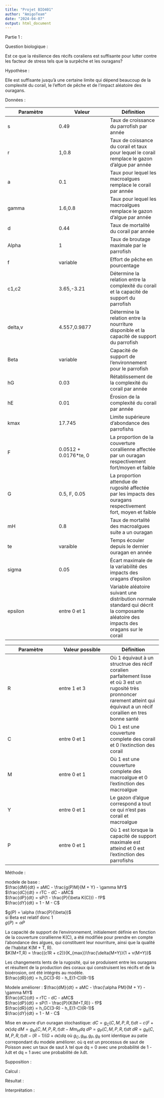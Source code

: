 ```yaml
---
title: "Projet BIO401"
author: "AmigoTeam"
date: "2024-04-07"
output: html_document
---
```


Partie 1 :

Question biologique : 

Est ce que la résilience des récifs coraliens est suffisante pour lutter contre les facteur de stress tels que la surpêche et les ouragans? 

Hypothèse :

Elle est suffisante jusqu'à une certaine limite qui dépend beaucoup de la complexité du corail, le l'effort de pêche et de l'impact aléatoire des ouragans.

Données :  

| Paramètre | Valeur | Définition |
|--|--|--|
| s | 0.49 | Taux de croissance du parrofish par année |
| r | 1,0.8 | Taux de coissance du corail et taux pour lequel le corail remplace le gazon d'algue par année |
| a | 0.1 | Taux pour lequel les macroalgues remplace le corail par année |
| gamma | 1.6,0.8 | Taux pour lequel les macroalgues remplace le gazon d'algue par année |
| d | 0.44 | Taux de mortalité du corail par année |
| Alpha | 1 | Taux de broutage maximale par le parrofish |
| f | variable | Effort de pêche en pourcentage |
| c1,c2 | 3.65,-3.21 | Détermine la relation entre la complexité du corail et la capacité de support du parrofish |
| delta,v | 4.557,0.9877 | Détermine la relation entre la nourriture disponible et la capacité de support du parrofish |
| Beta | variable | Capacité de support de l'environnement pour le parrofish |
| hG | 0.03 | Rétablissement de la complexité du corail par année |
| hE | 0.01 | Érosion de la complexité du corail par année |
| kmax | 17.745 | Limite supérieure d'abondance des parrofishs |
| F | 0.0512 + 0.0176*te, 0 | La proportion de la couverture corallienne affectée par un ouragan respectivement fort/moyen et faible |
| G | 0.5, F, 0.05 | La proportion attendue de rugosité affectée par les impacts des ouragans respectivement fort, moyen et faible |
| mH | 0.8 | Taux de mortalité des macroalgues suite a un ouragan |
| te | varaible | Temps écouler depuis le dernier ouragan en année |
| sigma | 0.05 | Écart maximale de la variabilité des impacts des oragans d'epsilon |
| epsilon | entre 0 et 1 | Variable aléatoire suivant une distribution normale standard qui décrit la composante aléatoire des impacts des oragans sur le corail |

| Paramètre | Valeur possible | Définition |
|--|--|--|
| R | entre 1 et 3 | Où 1 équivaut à un structrue des récif coralien parfaitement lisse et où 3 est un rugosité très pronnoncer rarement atteint qui équivaut a un récif corailien en tres bonne santé |
| C | entre 0 et 1 | Où 1 est une couverture complete des corail et 0 l'extinction des corail |
| M | entre 0 et 1 | Où 1 est une couverture complete des macroalgue et 0 l'extinction des macroalgue |
| Y | entre 0 et 1 | Le gazon d'algue correspond a tout ce qui n'est pas corail et macroalgue |
| P | entre 0 et 1 | Où 1 est lorsque la capacité de support maximale est atteind et 0 est l'extinction des parrofishs |

Méthode :

modele de base :  
$\frac{dM}{dt} = aMC - \frac{g(P)M}{M + Y} - \gamma MY$  
$\frac{dC}{dt} = rTC - dC - aMC$  
$\frac{dP}{dt} = sP(1 - \frac{P}{\beta K(C)}) - fP$  
$\frac{dY}{dt} = 1 - M - C$  

$g(P) = \alpha (\frac{P}{\beta})$  
si Beta est relatif donc 1  
$g(P)= \alpha P$  

La capacité de support de l'environnement, initialement définie en fonction de la couverture corallienne K(C), a été modifiée pour prendre en compte l'abondance des algues, qui constituent leur nourriture, ainsi que la qualité de l'habitat K(M + T, R).  
$K(M+T,R) = \frac{(c1R + c2)}{K_{max}}\frac{\delta(M+Y)}{1 + v(M+Y)}$

Les changements lents de la rugosité, qui se produisent entre les ouragans et résultent de la production des coraux qui construisent les récifs et de la bioérosion, ont été intégrés au modèle.  
$\frac{dR}{dt} = h_GC(3-R) - h_E(1-C)(R-1)$

Modele améliorer :
$\frac{dM}{dt} = aMC - \frac{\alpha PM}{M + Y} - \gamma MY$  
$\frac{dC}{dt} = rTC - dC - aMC$  
$\frac{dP}{dt} = sP(1 - \frac{P}{K(M+T,R)} - fP$  
$\frac{dR}{dt} = h_GC(3-R) - h_E(1-C)(R-1)$  
$\frac{dY}{dt} = 1 - M - C$  

Mise en œuvre d'un ouragan stochastique:
$dC = g_C(C,M,P,R,t)dt - c(F+\sigma \epsilon)dq$
$dM = g_M(C,M,P,R,t)dt - Mm_Hdq$
$dP = g_P(C,M,P,R,t)dt$
$dR = g_R(C,M,P,R,t)dt - (R-1)(G + \sigma \epsilon)dq$
où $g_C,g_M,g_P,g_R$ sont identique au patie correpondant du modele améliorer.
où q est un processus de saut de Poisson avec un taux de saut λ tel que dq = 0 avec une probabilité de 1 - λdt et dq = 1 avec une probabilité de λdt.

Supposition :

Calcul :

Résultat :

Interprétation : 
